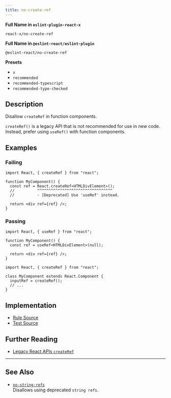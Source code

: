 ```yaml
---
title: no-create-ref
---
```


**Full Name in `eslint-plugin-react-x`**

```plain copy
react-x/no-create-ref
```

**Full Name in `@eslint-react/eslint-plugin`**

```plain copy
@eslint-react/no-create-ref
```

**Presets**

- `x`
- `recommended`
- `recommended-typescript`
- `recommended-type-checked`

## Description

Disallow `createRef` in function components.

`createRef()` is a legacy API that is not recommended for use in new code. Instead, prefer using `useRef()` with function components.

## Examples

### Failing

```tsx
import React, { createRef } from "react";

function MyComponent() {
  const ref = React.createRef<HTMLDivElement>();
  //          ^^^^^^^^^^^^^^^^^^^^^^^^^^^^^^^^^
  //          - [Deprecated] Use 'useRef' instead.

  return <div ref={ref} />;
}
```

### Passing

```tsx
import React, { useRef } from "react";

function MyComponent() {
  const ref = useRef<HTMLDivElement>(null);

  return <div ref={ref} />;
}
```

```tsx
import React, { createRef } from "react";

class MyComponent extends React.Component {
  inputRef = createRef();
  // ...
}
```

## Implementation

- [Rule Source](https://github.com/Rel1cx/eslint-react/tree/main/packages/plugins/eslint-plugin-react-x/src/rules/no-create-ref.ts)
- [Test Source](https://github.com/Rel1cx/eslint-react/tree/main/packages/plugins/eslint-plugin-react-x/src/rules/no-create-ref.spec.ts)

## Further Reading

- [Legacy React APIs `createRef`](https://react.dev/reference/react/createRef)

---

## See Also

- [`no-string-refs`](./no-string-refs)\
  Disallows using deprecated `string refs`.
